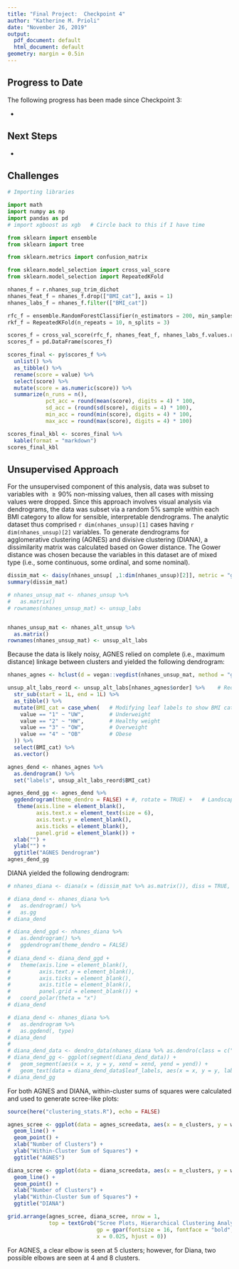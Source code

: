 ```yaml
---
title: "Final Project:  Checkpoint 4"
author: "Katherine M. Prioli"
date: "November 26, 2019"
output:
  pdf_document: default
  html_document: default
geometry: margin = 0.5in
---
```


## **Progress to Date**

The following progress has been made since Checkpoint 3:

* 
  
## **Next Steps**

* 
  
## **Challenges**





```python
# Importing libraries

import math
import numpy as np
import pandas as pd
# import xgboost as xgb   # Circle back to this if I have time

from sklearn import ensemble
from sklearn import tree

from sklearn.metrics import confusion_matrix

from sklearn.model_selection import cross_val_score
from sklearn.model_selection import RepeatedKFold
```

```python
nhanes_f = r.nhanes_sup_trim_dichot
nhanes_feat_f = nhanes_f.drop(["BMI_cat"], axis = 1)
nhanes_labs_f = nhanes_f.filter(["BMI_cat"])
```

```python
rfc_f = ensemble.RandomForestClassifier(n_estimators = 200, min_samples_leaf = 25, bootstrap = False) #max_depth = 7, 
rkf_f = RepeatedKFold(n_repeats = 10, n_splits = 3)

scores_f = cross_val_score(rfc_f, nhanes_feat_f, nhanes_labs_f.values.ravel(), cv = rkf_f)
scores_f = pd.DataFrame(scores_f)
```

```r
scores_final <- py$scores_f %>% 
  unlist() %>% 
  as_tibble() %>% 
  rename(score = value) %>% 
  select(score) %>% 
  mutate(score = as.numeric(score)) %>% 
  summarize(n_runs = n(),
            pct_acc = round(mean(score), digits = 4) * 100,
            sd_acc = (round(sd(score), digits = 4) * 100),
            min_acc = round(min(score), digits = 4) * 100,
            max_acc = round(max(score), digits = 4) * 100)

scores_final_kbl <- scores_final %>% 
  kable(format = "markdown")
scores_final_kbl
```

## **Unsupervised Approach**

For the unsupervised component of this analysis, data was subset to variables with $\ge 90 \%$ non-missing values, then all cases with missing values were dropped.  Since this approach involves visual analysis via dendrograms, the data was subset via a random 5% sample within each BMI category to allow for sensible, interpretable dendrograms.  The analytic dataset thus comprised `r dim(nhanes_unsup)[1]` cases having `r dim(nhanes_unsup)[2]` variables.  To generate dendrograms for agglomerative clustering (AGNES) and divisive clustering (DIANA), a dissimilarity matrix was calculated based on Gower distance.  The Gower distance was chosen because the variables in this dataset are of mixed type (i.e., some continuous, some ordinal, and some nominal).

```r
dissim_mat <- daisy(nhanes_unsup[ ,1:dim(nhanes_unsup)[2]], metric = "gower")
summary(dissim_mat)
```







```r
# nhanes_unsup_mat <- nhanes_unsup %>% 
#   as.matrix()
# rownames(nhanes_unsup_mat) <- unsup_labs


nhanes_unsup_mat <- nhanes_alt_unsup %>%
  as.matrix()
rownames(nhanes_unsup_mat) <- unsup_alt_labs
```



Because the data is likely noisy, AGNES relied on complete (i.e., maximum distance) linkage between clusters and yielded the following dendrogram:

```r
nhanes_agnes <- hclust(d = vegan::vegdist(nhanes_unsup_mat, method = "gower"), method = "ward.D2")

unsup_alt_labs_reord <- unsup_alt_labs[nhanes_agnes$order] %>%    # Reordering leaf labels
  str_sub(start = 1L, end = 1L) %>% 
  as_tibble() %>% 
  mutate(BMI_cat = case_when(   # Modifying leaf labels to show BMI category abbreviations
    value == "1" ~ "UW",        # Underweight
    value == "2" ~ "HW",        # Healthy weight
    value == "3" ~ "OW",        # Overweight
    value == "4" ~ "OB"         # Obese
  )) %>% 
  select(BMI_cat) %>% 
  as.vector()

agnes_dend <- nhanes_agnes %>% 
  as.dendrogram() %>% 
  set("labels", unsup_alt_labs_reord$BMI_cat)

agnes_dend_gg <- agnes_dend %>% 
  ggdendrogram(theme_dendro = FALSE) + #, rotate = TRUE) +   # Landscape by default; rotate becomes portrait but root is at right >:(
   theme(axis.line = element_blank(),
         axis.text.x = element_text(size = 6),
         axis.text.y = element_blank(),
         axis.ticks = element_blank(),
         panel.grid = element_blank()) +
  xlab("") +
  ylab("") +
  ggtitle("AGNES Dendrogram")
agnes_dend_gg
```

DIANA yielded the following dendrogram:

```r
# nhanes_diana <- diana(x = (dissim_mat %>% as.matrix()), diss = TRUE, keep.diss = TRUE) %>% as.hclust()

# diana_dend <- nhanes_diana %>% 
#   as.dendrogram() %>% 
#   as.gg
# diana_dend

# diana_dend_ggd <- nhanes_diana %>%
#   as.dendrogram() %>%
#   ggdendrogram(theme_dendro = FALSE)
# 
# diana_dend <- diana_dend_ggd +
#   theme(axis.line = element_blank(),
#         axis.text.y = element_blank(),
#         axis.ticks = element_blank(),
#         axis.title = element_blank(),
#         panel.grid = element_blank()) +
#   coord_polar(theta = "x")
# diana_dend

# diana_dend <- nhanes_diana %>% 
#   as.dendrogram %>% 
#   as.ggdend(, type)
# diana_dend
# 
# diana_dend_data <- dendro_data(nhanes_diana %>% as.dendro(class = c("diana", "twins")))
# diana_dend_gg <- ggplot(segment(diana_dend_data)) + 
#   geom_segment(aes(x = x, y = y, xend = xend, yend = yend)) +
#   geom_text(data = diana_dend_data$leaf_labels, aes(x = x, y = y, label = label))
# diana_dend_gg

```

For both AGNES and DIANA, within-cluster sums of squares were calculated and used to generate scree-like plots:

```r
source(here("clustering_stats.R"), echo = FALSE)
```

```r
agnes_scree <- ggplot(data = agnes_screedata, aes(x = n_clusters, y = withinss)) +
  geom_line() +
  geom_point() +
  xlab("Number of Clusters") +
  ylab("Within-Cluster Sum of Squares") +
  ggtitle("AGNES")

diana_scree <- ggplot(data = diana_screedata, aes(x = n_clusters, y = withinss)) +
  geom_line() +
  geom_point() +
  xlab("Number of Clusters") +
  ylab("Within-Cluster Sum of Squares") +
  ggtitle("DIANA")

grid.arrange(agnes_scree, diana_scree, nrow = 1, 
             top = textGrob("Scree Plots, Hierarchical Clustering Analysis",
                            gp = gpar(fontsize = 16, fontface = "bold", col = "#545454"),
                            x = 0.025, hjust = 0))
```

For AGNES, a clear elbow is seen at 5 clusters; however, for Diana, two possible elbows are seen at 4 and 8 clusters.

